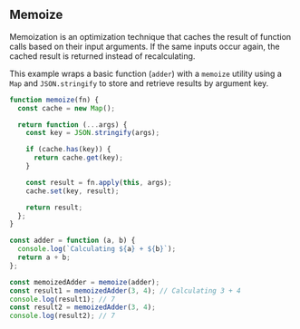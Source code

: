## Memoize

Memoization is an optimization technique that caches the result of function calls based on their input arguments.
If the same inputs occur again, the cached result is returned instead of recalculating.

This example wraps a basic function (`adder`) with a `memoize` utility using a `Map` and `JSON.stringify` to store and retrieve results by argument key.

```js filename="memoize" copy
function memoize(fn) {
  const cache = new Map();

  return function (...args) {
    const key = JSON.stringify(args);

    if (cache.has(key)) {
      return cache.get(key);
    }

    const result = fn.apply(this, args);
    cache.set(key, result);

    return result;
  };
}

const adder = function (a, b) {
  console.log(`Calculating ${a} + ${b}`);
  return a + b;
};

const memoizedAdder = memoize(adder);
const result1 = memoizedAdder(3, 4); // Calculating 3 + 4
console.log(result1); // 7
const result2 = memoizedAdder(3, 4);
console.log(result2); // 7
```